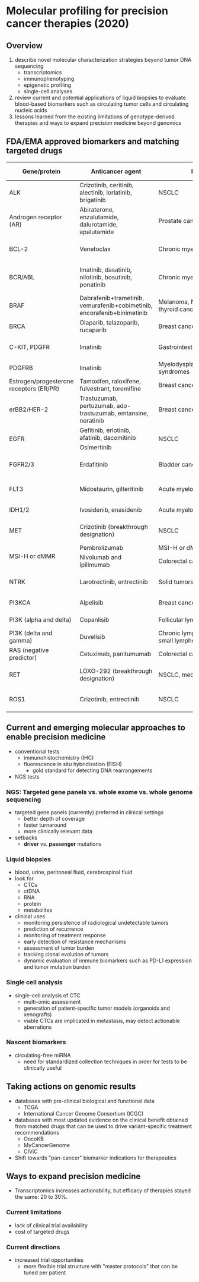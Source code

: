 # Molecular profiling for precision cancer therapies (2020)

## Overview
1. describe novel molecular characterization strategies beyond tumor DNA sequencing
    - transcriptomics
    - immunophenotyping
    - epigenetic profiling
    - single-cell analyses
2. review current and potential applications of liquid biopsies to evaluate blood-based biomarkers such as circulating tumor cells and circulating nucleic acids
3. lessons learned from the existing limitations of genotype-derived therapies  and ways to expand precision medicine beyond genomics

## FDA/EMA approved biomarkers and matching targeted drugs

<table>
<thead>
  <tr>
    <th>Gene/protein</th>
    <th>Anticancer agent</th>
    <th>Indications</th>
    <th>Biomarker</th>
    <th>Routine testing</th>
  </tr>
</thead>
<tbody>
  <tr>
    <td>ALK</td>
    <td>Crizotinib, ceritinib, alectinib, lorlatinib, brigatinib</td>
    <td>NSCLC</td>
    <td>ALK translocation</td>
    <td>FISH, IHC</td>
  </tr>
  <tr>
    <td>Androgen receptor (AR)</td>
    <td>Abiraterone, enzalutamide, dalurotamide, apalutamide</td>
    <td>Prostate cancer</td>
    <td>AR expression</td>
    <td>IHC</td>
  </tr>
  <tr>
    <td>BCL-2</td>
    <td>Venetoclax</td>
    <td>Chronic myeloid leukemia</td>
    <td>BCL-2 protein expression, BCL-2 amplification/translocation</td>
    <td>IHC, FISH</td>
  </tr>
  <tr>
    <td>BCR/ABL</td>
    <td>Imatinib, dasatinib, nilotinib, bosutinib, ponatinib</td>
    <td>Chronic myeloid leukemia</td>
    <td>BCR/ABL1 fusion</td>
    <td>IHC (FISH, DNA/RNA sequencing), PCR1</td>
  </tr>
  <tr>
    <td>BRAF</td>
    <td>Dabrafenib+trametinib, vemurafenib+cobimetinib, encorafenib+binimetinib</td>
    <td>Melanoma, NSCLC, anaplastic thyroid cancer, hairy cell leukemia</td>
    <td>BRAF V600E/K mutations</td>
    <td>IHC, PCR1, DNA sequencing</td>
  </tr>
  <tr>
    <td>BRCA</td>
    <td>Olaparib, talazoparib, rucaparib</td>
    <td>Breast cancer, ovarian cancer</td>
    <td>Germline/somatic BRCA 1/2 mutations</td>
    <td>DNA sequencing</td>
  </tr>
  <tr>
    <td>C-KIT, PDGFR</td>
    <td>Imatinib</td>
    <td>Gastrointestinal stromal tumor</td>
    <td>c-KIT Exon 9 and 11 mutations, PDGFR mutations</td>
    <td>IHC, DNA sequencing</td>
  </tr>
  <tr>
    <td>PDGFRB</td>
    <td>Imatinib</td>
    <td>Myelodysplastic/myeloproliferative syndromes</td>
    <td>PDGFRB rearrangement</td>
    <td>FISH</td>
  </tr>
  <tr>
    <td>Estrogen/progesterone receptors (ER/PR)</td>
    <td>Tamoxifen, raloxifene, fulvestrant, toremifine</td>
    <td>Breast cancer</td>
    <td>ER/PR expression</td>
    <td>IHC</td>
  </tr>
  <tr>
    <td>erBB2/HER-2</td>
    <td>Trastuzumab, pertuzumab, ado-trastuzumab, emtansine, neratinib</td>
    <td>Breast cancer, gastric cancer</td>
    <td>HER-2 protein expression, HER-2 amplification</td>
    <td>IHC, FISH</td>
  </tr>
  <tr>
    <td rowspan="2">EGFR</td>
    <td>Gefitinib, erlotinib, afatinib, dacomitinib</td>
    <td rowspan="2">NSCLC</td>
    <td>EGFR exon 19 deletion, exon 21 L858R mutation</td>
    <td rowspan="2">DNA sequencing, PCR1</td>
  </tr>
  <tr>
    <td>Osimertinib</td>
    <td>EGFR T790M mutation</td>
  </tr>
  <tr>
    <td>FGFR2/3</td>
    <td>Erdafitinib</td>
    <td>Bladder cancer</td>
    <td>FGFR3 mutations, FGFR2/3 fusions</td>
    <td>DNA sequencing, FISH</td>
  </tr>
  <tr>
    <td>FLT3</td>
    <td>Midostaurin, gilteritinib</td>
    <td>Acute myeloid leukemia</td>
    <td>FLT3 mutations</td>
    <td>DNA sequencing, PCR1</td>
  </tr>
  <tr>
    <td>IDH1/2</td>
    <td>Ivosidenib, enasidenib</td>
    <td>Acute myeloid leukemia</td>
    <td>IDH1/2 mutations</td>
    <td>IHC, DNA sequencing</td>
  </tr>
  <tr>
    <td>MET</td>
    <td>Crizotinib (breakthrough designation)</td>
    <td>NSCLC</td>
    <td>MET amplification, MET exon 14 alterations</td>
    <td>FISH, DNA/RNA sequencing</td>
  </tr>
  <tr>
    <td rowspan="2">MSI-H or dMMR</td>
    <td>Pembrolizumab</td>
    <td>MSI-H or dMMR solid tumors</td>
    <td rowspan="2">MLH1, MSH2, MSH6, PMS2 protein expression, MSI high</td>
    <td rowspan="2">IHC, DNA sequencing, PCR1</td>
  </tr>
  <tr>
    <td>Nivolumab and ipilimumab</td>
    <td>Colorectal cancer</td>
  </tr>
  <tr>
    <td>NTRK</td>
    <td>Larotrectinib, entrectinib</td>
    <td>Solid tumors with NTRK fusions</td>
    <td>NTRK protein expression, NTRK fusion</td>
    <td>IHC, FISH, DNA/RNA sequencing</td>
  </tr>
  <tr>
    <td>PI3KCA</td>
    <td>Alpelisib</td>
    <td>Breast cancer</td>
    <td>PI3KCA mutation</td>
    <td>DNA sequencing</td>
  </tr>
  <tr>
    <td>PI3K (alpha and delta)</td>
    <td>Copanlisib</td>
    <td>Follicular lymphoma</td>
    <td>PI3K mutation</td>
    <td>DNA sequencing</td>
  </tr>
  <tr>
    <td>PI3K (delta and gamma)</td>
    <td>Duvelisib</td>
    <td>Chronic lymphocytic leukemia, small lymphocytic lymphoma</td>
    <td>PI3K mutation</td>
    <td>DNA sequencing</td>
  </tr>
  <tr>
    <td>RAS (negative predictor)</td>
    <td>Cetuximab, panitumumab</td>
    <td>Colorectal cancer</td>
    <td>KRAS/NRAS wildtype</td>
    <td>DNA sequencing</td>
  </tr>
  <tr>
    <td>RET</td>
    <td>LOXO-292 (breakthrough designation)</td>
    <td>NSCLC, medullary thyroid cancer</td>
    <td>RET fusion, RET mutation</td>
    <td>FISH, DNA/RNA sequencing</td>
  </tr>
  <tr>
    <td>ROS1</td>
    <td>Crizotinib, entrectinib</td>
    <td>NSCLC</td>
    <td>ROS translocation</td>
    <td>FISH, DNA/RNA sequencing</td>
  </tr>
</tbody>
</table>

## Current and emerging molecular approaches to enable precision medicine
- conventional tests
  - immunohistochemistry (IHC)
  - fluorescence in situ hybridization (FISH)
    - gold standard for detecting DNA rearrangements
- NGS tests

### NGS: Targeted gene panels vs. whole exome vs. whole genome sequencing
- targeted gene panels (currently) preferred in clinical settings
  - better depth of coverage
  - faster turnaround
  - more clinically relevant data
- setbacks
  - **driver** vs. **passenger** mutations

### Liquid biopsies
- blood, urine, peritoneal fluid, cerebrospinal fluid
- look for
  - CTCs
  - ctDNA
  - RNA
  - protein
  - metabolites
- clinical uses
  - monitoring persistence of radiological undetectable tumors
  - prediction of recurrence
  - monitoring of treatment response
  - early detection of resistance mechanisms
  - assessment of tumor burden
  - tracking clonal evolution of tumors
  - dynamic evaluation of immune biomarkers such as PD-L1 expression and tumor mutation burden

### Single cell analysis
- single-cell analysis of CTC
  - multi-omic assessment
  - generation of patient-specific tumor models (organoids and xenografts)
  - viable CTCs are implicated in metastasis, may detect actionable aberrations

### Nascent biomarkers
- circulating-free miRNA
  - need for standardized collection techniques in order for tests to be clinically useful

## Taking actions on genomic results
- databases with pre-clinical biological and functional data
  - TCGA
  - International Cancer Genome Consortium (ICGC)
- databases with most updated evidence on the clinical benefit obtained from matched drugs that can be used to drive variant-specific treatment recommendations
  - OncoKB
  - MyCancerGenome
  - CIViC
- Shift towards "pan-cancer" biomarker indications for therapeutics

## Ways to expand precision medicine
- Transcriptomics increases actionability, but efficacy of therapies stayed the same: 20 to 30%.

### Current limitations
- lack of clinical trial availability
- cost of targeted drugs

### Current directions
- increased trial opportunities
  - more flexible trial structure with "master protocols" that can be tuned per patient